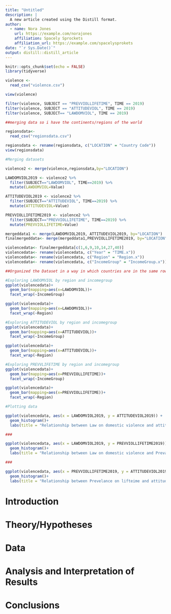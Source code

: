 ```yaml
---
title: "Untitled"
description: |
  A new article created using the Distill format.
author:
  - name: Nora Jones 
    url: https://example.com/norajones
    affiliation: Spacely Sprockets
    affiliation_url: https://example.com/spacelysprokets
date: "`r Sys.Date()`"
output: distill::distill_article
---
```


```r
knitr::opts_chunk$set(echo = FALSE)
library(tidyverse)
```

```r
violence <- 
  read_csv("violence.csv")

view(violence)

filter(violence, SUBJECT == "PREVVIOLLIFETIME", TIME == 2019)
filter(violence, SUBJECT == "ATTITUDEVIOL", TIME == 2019)
filter(violence, SUBJECT== "LAWDOMVIOL", TIME == 2019)

##merging data so i have the continents/regions of the world

regionsdata<-
  read_csv("regionsdata.csv")

regionsdata <- rename(regionsdata, c("LOCATION" = "Country Code"))
view(regionsdata)

#Merging datasets

violence2 <- merge(violence,regionsdata,by="LOCATION")

LAWDOMVIOL2019 <- violence2 %>% 
  filter(SUBJECT=="LAWDOMVIOL", TIME==2019) %>% 
  mutate(LAWDOMVIOL=Value)

ATTITUDEVIOL2019 <- violence2 %>% 
  filter(SUBJECT=="ATTITUDEVIOL", TIME==2019) %>% 
  mutate(ATTITUDEVIOL=Value)

PREVVIOLLIFETIME2019 <- violence2 %>% 
  filter(SUBJECT=="PREVVIOLLIFETIME", TIME==2019) %>% 
  mutate(PREVVIOLLIFETIME=Value)

mergeddata1 <- merge(LAWDOMVIOL2019, ATTITUDEVIOL2019, by="LOCATION")
finalmergeddata<- merge(mergeddata1,PREVVIOLLIFETIME2019, by="LOCATION" )

violencedata<- finalmergeddata[c(1,6,9,10,14,27,40)]
violencedata<- rename(violencedata, c("Year" = "TIME.x"))
violencedata<- rename(violencedata, c("Region" = "Region.x"))
violencedata<- rename(violencedata, c("IncomeGroup" = "IncomeGroup.x"))

##Organized the Dataset in a way in which countries are in the same row

#Exploring LAWDOMVIOL by region and incomegroup
ggplot(violencedata)+
  geom_bar(mapping=aes(x=LAWDOMVIOL))+
  facet_wrap(~IncomeGroup)

ggplot(violencedata)+
  geom_bar(mapping=aes(x=LAWDOMVIOL))+
  facet_wrap(~Region)

#Exploring ATTITUDEVIOL by region and incomegroup
ggplot(violencedata)+
  geom_bar(mapping=aes(x=ATTITUDEVIOL))+
  facet_wrap(~IncomeGroup)

ggplot(violencedata)+
  geom_bar(mapping=aes(x=ATTITUDEVIOL))+
  facet_wrap(~Region)

#Exploring PREVVLIFETIME by region and incomegroup
ggplot(violencedata)+
  geom_bar(mapping=aes(x=PREVVIOLLIFETIME))+
  facet_wrap(~IncomeGroup)

ggplot(violencedata)+
  geom_bar(mapping=aes(x=PREVVIOLLIFETIME))+
  facet_wrap(~Region)


```

```r
#Plotting data 

ggplot(violencedata, aes(x = LAWDOMVIOL2019, y = ATTITUDEVIOL2019)) +
  geom_histogram()+
  labs(title = "Relationship between Law on domestic violence and attitudes towards violence", x = "Law on domestic violence", y = "attitudes towards violence")

###

ggplot(violencedata, aes(x = LAWDOMVIOL2019, y = PREVVIOLLIFETIME2019)) +
  geom_histogram()+
  labs(title = "Relationship between Law on domestic violence and Prevalance in Lifetime", x = "Law on domestic violence", y = "Prevalance in lifetime")

###

ggplot(violencedata, aes(x = PREVVIOLLIFETIME2019, y = ATTITUDEVIOL2019)) +
  geom_histogram()+
  labs(title = "Relationship between Prevelance on lifteime and attitudes towards violence", x = "Prevalance on lifetime", y = "attitudes towards violence")
```

# Introduction

# Theory/Hypotheses

# Data

# Analysis and Interpretation of Results

# Conclusions





